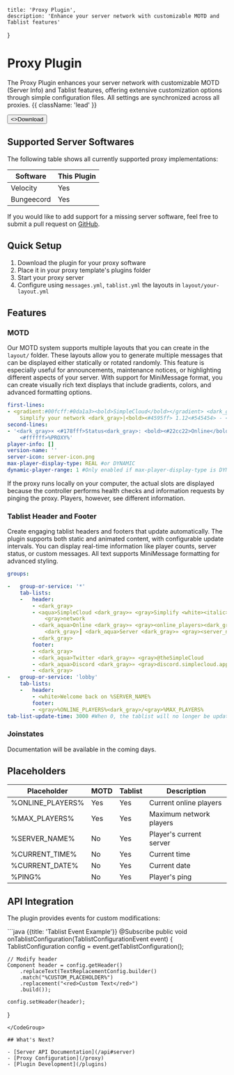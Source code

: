 
    title: 'Proxy Plugin',
    description: 'Enhance your server network with customizable MOTD and Tablist features'
}

# Proxy Plugin

The Proxy Plugin enhances your server network with customizable MOTD (Server Info) and Tablist features, offering extensive customization options through simple configuration files. All settings are synchronized across all proxies. {{ className: 'lead' }}

<Button href="https://github.com/theSimpleCloud/proxy-plugin/releases" arrow="right">
    <>Download</>
</Button>

## Supported Server Softwares

The following table shows all currently supported proxy implementations:

| Software   | This Plugin |
| ---------- | ----------- |
| Velocity   | Yes         | 
| Bungeecord | Yes         | 

If you would like to add support for a missing server software, feel free to submit a pull request on [GitHub](#).

## Quick Setup

1. Download the plugin for your proxy software
2. Place it in your proxy template's plugins folder
3. Start your proxy server
4. Configure using `messages.yml`, `tablist.yml` the layouts in `layout/your-layout.yml`

## Features

### MOTD
Our MOTD system supports multiple layouts that you can create in the `layout/` folder. These layouts allow you to generate multiple messages that can be displayed either statically or rotated randomly. This feature is especially useful for announcements, maintenance notices, or highlighting different aspects of your server. With support for MiniMessage format, you can create visually rich text displays that include gradients, colors, and advanced formatting options.

```yaml
first-lines:
- <gradient:#00fcff:#0da1a3><bold>SimpleCloud</bold></gradient> <dark_gray>»<gray>
    Simplify your network <dark_gray>|<bold><#4595ff> 1.12<#545454> - <#4595ff>1.20</bold>
second-lines:
- '<dark_gray>× <#178fff>Status<dark_gray>: <bold><#22cc22>Online</bold> <dark_gray>-
    <#ffffff>%PROXY%'
player-info: []
version-name: ''
server-icon: server-icon.png
max-player-display-type: REAL #or DYNAMIC
dynamic-player-range: 1 #Only enabled if max-player-display-type is DYNAMIC
```
<Note>
    If the proxy runs locally on your computer, the actual slots are displayed because the controller performs health checks and information requests by pinging the proxy. Players, however, see different information.
</Note>

### Tablist Header and Footer

Create engaging tablist headers and footers that update automatically. The plugin supports both static and animated content, with configurable update intervals. You can display real-time information like player counts, server status, or custom messages. All text supports MiniMessage formatting for advanced styling.

```yaml
groups:

-   group-or-service: '*'
    tab-lists:
    -   header:
        - <dark_gray>                                                                        <dark_gray>
        - <aqua>SimpleCloud <dark_gray>» <gray>Simplify <white><italic>your</italic>
            <gray>network
        - <dark_aqua>Online <dark_gray>» <gray><online_players><dark_gray>/<gray><max_players>
            <dark_gray>┃ <dark_aqua>Server <dark_gray>» <gray><server_name>
        - <dark_gray>
        footer:
        - <dark_gray>
        - <dark_aqua>Twitter <dark_gray>» <gray>@theSimpleCloud
        - <dark_aqua>Discord <dark_gray>» <gray>discord.simplecloud.app
        - <dark_gray>
-   group-or-service: 'lobby'
    tab-lists:
    -   header:
        - <white>Welcome back on %SERVER_NAME%
        footer:
        - <gray>%ONLINE_PLAYERS%<dark_gray>/<gray>%MAX_PLAYERS%
tab-list-update-time: 3000 #When 0, the tablist will no longer be updated afterward.
```

### Joinstates

<DangerNote>
    Documentation will be available in the coming days.
</DangerNote>

## Placeholders

| Placeholder        | MOTD | Tablist | Description                    |
|-------------------|------|----------|--------------------------------|
| %ONLINE_PLAYERS%  | Yes  | Yes      | Current online players         |
| %MAX_PLAYERS%     | Yes  | Yes      | Maximum network players        |
| %SERVER_NAME%     | No   | Yes      | Player's current server        |
| %CURRENT_TIME%    | No   | Yes      | Current time                   |
| %CURRENT_DATE%    | No   | Yes      | Current date                   |
| %PING%            | No   | Yes      | Player's ping                  |

## API Integration

The plugin provides events for custom modifications:

<CodeGroup>
```java {{title: 'Tablist Event Example'}}
@Subscribe
public void onTablistConfiguration(TablistConfigurationEvent event) {
    TablistConfiguration config = event.getTablistConfiguration();

    // Modify header
    Component header = config.getHeader()
        .replaceText(TextReplacementConfig.builder()
        .match("%CUSTOM_PLACEHOLDER%")
        .replacement("<red>Custom Text</red>")
        .build());

    config.setHeader(header);
}
```
</CodeGroup>

## What's Next?

- [Server API Documentation](/api#server)
- [Proxy Configuration](/proxy)
- [Plugin Development](/plugins)


